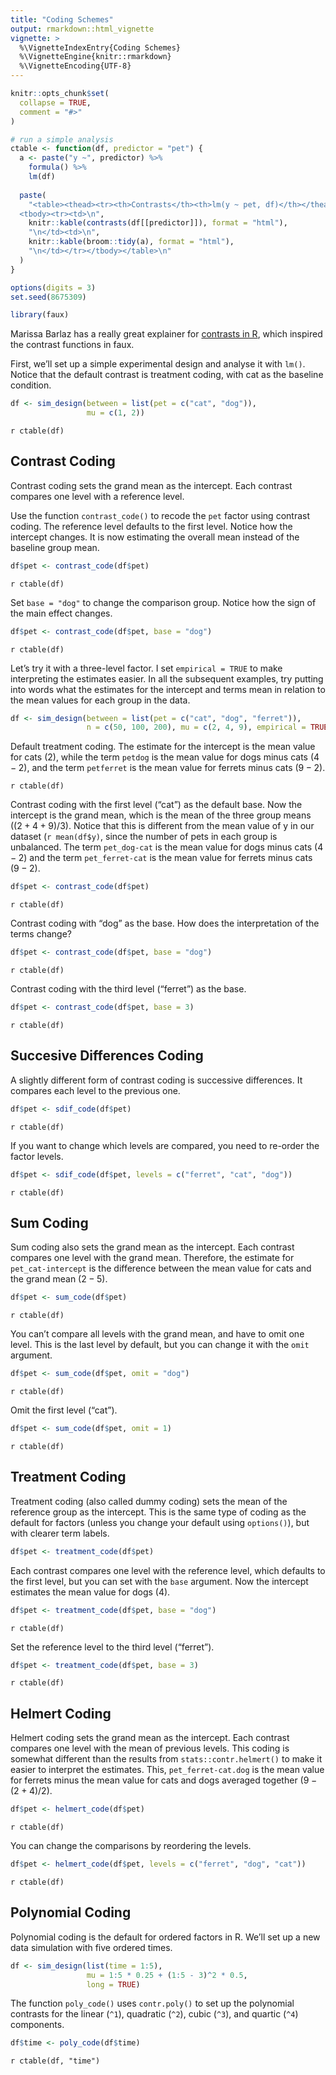 ```yaml
---
title: "Coding Schemes"
output: rmarkdown::html_vignette
vignette: >
  %\VignetteIndexEntry{Coding Schemes}
  %\VignetteEngine{knitr::rmarkdown}
  %\VignetteEncoding{UTF-8}
---
```


```r
knitr::opts_chunk$set(
  collapse = TRUE,
  comment = "#>"
)

# run a simple analysis 
ctable <- function(df, predictor = "pet") {
  a <- paste("y ~", predictor) %>%
    formula() %>%
    lm(df)
  
  paste(
    "<table><thead><tr><th>Contrasts</th><th>lm(y ~ pet, df)</th></thead>
  <tbody><tr><td>\n",
    knitr::kable(contrasts(df[[predictor]]), format = "html"),
    "\n</td><td>\n",
    knitr::kable(broom::tidy(a), format = "html"),
    "\n</td></tr></tbody></table>\n"
  )
}

options(digits = 3)
set.seed(8675309)
```

```r
library(faux)
```

Marissa Barlaz has a really great explainer for [contrasts in R](https://marissabarlaz.github.io/portfolio/contrastcoding/), which inspired the contrast functions in faux.


First, we'll set up a simple experimental design and analyse it with `lm()`. Notice that the default contrast is treatment coding, with cat as the baseline condition.

```r
df <- sim_design(between = list(pet = c("cat", "dog")), 
                 mu = c(1, 2))
```


`r ctable(df)`

## Contrast Coding

Contrast coding sets the grand mean as the intercept. Each contrast compares one level with a reference level.

Use the function `contrast_code()` to recode the `pet` factor using contrast coding. The reference level defaults to the first level. Notice how the intercept changes. It is now estimating the overall mean instead of the baseline group mean.

```r
df$pet <- contrast_code(df$pet)
```

`r ctable(df)`

Set `base = "dog"` to change the comparison group. Notice how the sign of the main effect changes.

```r
df$pet <- contrast_code(df$pet, base = "dog")
```

`r ctable(df)`

Let's try it with a three-level factor. I set `empirical = TRUE` to make interpreting the estimates easier. In all the subsequent examples, try putting into words what the estimates for the intercept and terms mean in relation to the mean values for each group in the data.

```r
df <- sim_design(between = list(pet = c("cat", "dog", "ferret")), 
                 n = c(50, 100, 200), mu = c(2, 4, 9), empirical = TRUE)
```

Default treatment coding. The estimate for the intercept is the mean value for cats ($2$), while the term `petdog` is the mean value for dogs minus cats ($4 - 2$), and the term `petferret` is the mean value for ferrets minus cats ($9 - 2$).

`r ctable(df)`

Contrast coding with the first level ("cat") as the default base. Now the intercept is the grand mean, which is the mean of the three group means ($(2 + 4 + 9)/3$). Notice that this is different from the mean value of y in our dataset (`r mean(df$y)`, since the number of pets in each group is unbalanced. The term `pet_dog-cat` is the mean value for dogs minus cats ($4 - 2$) and the term `pet_ferret-cat` is the mean value for ferrets minus cats ($9 - 2$).

```r
df$pet <- contrast_code(df$pet)
```

`r ctable(df)`

Contrast coding with "dog" as the base. How does the interpretation of the terms change?

```r
df$pet <- contrast_code(df$pet, base = "dog")
```

`r ctable(df)`

Contrast coding with the third level ("ferret") as the base.

```r
df$pet <- contrast_code(df$pet, base = 3)
```

`r ctable(df)`

## Succesive Differences Coding

A slightly different form of contrast coding is successive differences. It compares each level to the previous one.

```r
df$pet <- sdif_code(df$pet)
```

`r ctable(df)`

If you want to change which levels are compared, you need to re-order the factor levels.

```r
df$pet <- sdif_code(df$pet, levels = c("ferret", "cat", "dog"))
```

`r ctable(df)`


## Sum Coding

Sum coding also sets the grand mean as the intercept. Each contrast compares one level with the grand mean. Therefore, the estimate for `pet_cat-intercept` is the difference between the mean value for cats and the grand mean ($2 - 5$).

```r
df$pet <- sum_code(df$pet)
```

`r ctable(df)`

You can't compare all levels with the grand mean, and have to omit one level. This is the last level by default, but you can change it with the `omit` argument.

```r
df$pet <- sum_code(df$pet, omit = "dog")
```

`r ctable(df)`

Omit the first level ("cat").

```r
df$pet <- sum_code(df$pet, omit = 1)
```

`r ctable(df)`

## Treatment Coding

Treatment coding (also called dummy coding) sets the mean of the reference group as the intercept. This is the same type of coding as the default for factors (unless you change your default using `options()`), but with clearer term labels. 

```r
df$pet <- treatment_code(df$pet)
```

Each contrast compares one level with the reference level, which defaults to the first level, but you can set with the `base` argument. Now the intercept estimates the mean value for dogs ($4$).

```r
df$pet <- treatment_code(df$pet, base = "dog")
```

`r ctable(df)`

Set the reference level to the third level ("ferret").

```r
df$pet <- treatment_code(df$pet, base = 3)
```

`r ctable(df)`


## Helmert Coding

Helmert coding sets the grand mean as the intercept. Each contrast compares one level with the mean of previous levels. This coding is somewhat different than the results from `stats::contr.helmert()` to make it easier to interpret the estimates. This, `pet_ferret-cat.dog` is the mean value for ferrets minus the mean value for cats and dogs averaged together ($9-(2+4)/2$).

```r
df$pet <- helmert_code(df$pet)
```

`r ctable(df)`

You can change the comparisons by reordering the levels.

```r
df$pet <- helmert_code(df$pet, levels = c("ferret", "dog", "cat"))
```

`r ctable(df)`

## Polynomial Coding

Polynomial coding is the default for ordered factors in R. We'll set up a new data simulation with five ordered times.

```r
df <- sim_design(list(time = 1:5),
                 mu = 1:5 * 0.25 + (1:5 - 3)^2 * 0.5,
                 long = TRUE)
```

The function `poly_code()` uses `contr.poly()` to set up the polynomial contrasts for the linear (`^1`), quadratic (`^2`), cubic (`^3`), and quartic (`^4`) components.

```r
df$time <- poly_code(df$time)
```

`r ctable(df, "time")`



